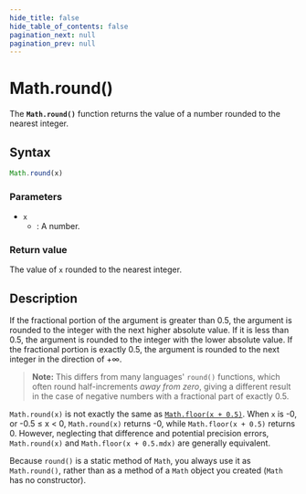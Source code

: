 ```yaml
---
hide_title: false
hide_table_of_contents: false
pagination_next: null
pagination_prev: null
---
```

# Math.round()

The **`Math.round()`** function returns the value of a number rounded to the nearest integer.

## Syntax

```js
Math.round(x)
```

### Parameters

- `x`
  - : A number.

### Return value

The value of `x` rounded to the nearest integer.

## Description

If the fractional portion of the argument is greater than 0.5, the argument is rounded to the integer with the next higher absolute value. If it is less than 0.5, the argument is rounded to the integer with the lower absolute value. If the fractional portion is exactly 0.5, the argument is rounded to the next integer in the direction of +∞.

> **Note:** This differs from many languages' `round()` functions, which often round half-increments _away from zero_, giving a different result in the case of negative numbers with a fractional part of exactly 0.5.

`Math.round(x)` is not exactly the same as [`Math.floor(x + 0.5)`](./floor). When `x` is -0, or -0.5 ≤ x < 0, `Math.round(x)` returns -0, while `Math.floor(x + 0.5)` returns 0. However, neglecting that difference and potential precision errors, `Math.round(x)` and `Math.floor(x + 0.5.mdx)` are generally equivalent.

Because `round()` is a static method of `Math`, you always use it as `Math.round()`, rather than as a method of a `Math` object you created (`Math` has no constructor).
